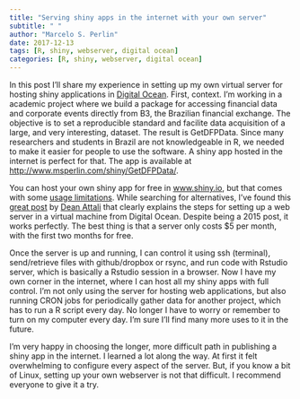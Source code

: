 ```yaml
---
title: "Serving shiny apps in the internet with your own server"
subtitle: " "
author: "Marcelo S. Perlin"
date: 2017-12-13
tags: [R, shiny, webserver, digital ocean]
categories: [R, shiny, webserver, digital ocean]
---
```


In this post I'll share my experience in setting up my own virtual server for hosting shiny applications in [Digital Ocean](https://www.digitalocean.com/). First, context. I'm working in a academic project where we build a package for accessing financial data and corporate events directly from B3, the Brazilian financial exchange. The objective is to set a reproducible standard and facilite data acquisition of a large, and very interesting, dataset. The result is GetDFPData. Since many researchers and students in Brazil are not knowledgeable in R, we needed to make it easier for people to use the software. A shiny app hosted in the internet is perfect for that. The app is available at [http://www.msperlin.com/shiny/GetDFPData/](http://www.msperlin.com/shiny/GetDFPData/).

You can host your own shiny app for free in [www.shiny.io](https://www.shinyapps.io/), but that comes with some [usage limitations](https://www.shinyapps.io/#pricing). While searching for alternatives, I've found this [great post](https://deanattali.com/2015/05/09/setup-rstudio-shiny-server-digital-ocean/) by [Dean Attali
](https://deanattali.com/) that clearly explains the steps for setting up a web server in a virtual machine from Digital Ocean. Despite being a 2015 post, it works perfectly. The best thing is that a server only costs $5 per month, with the first two months for free. 

Once the server is up and running, I can control it using ssh (terminal), send/retrieve files with github/dropbox or rsync, and run code with Rstudio server, which is  basically a Rstudio session in a browser. Now I have my own corner in the internet, where I can host all my shiny apps with full control. I'm not only using the server for hosting web applications, but also running CRON jobs for periodically gather data for another project, which has to run a R script every day. No longer I have to worry or remember to turn on my computer every day. I'm sure I'll find many more uses to it in the future. 

I'm very happy in choosing the longer, more difficult path in publishing a shiny app in the internet. I learned a lot along the way. At first it felt overwhelming to configure every aspect of the server. But, if you know a bit of Linux, setting up your own webserver is not that difficult. I recommend everyone to give it a try. 
